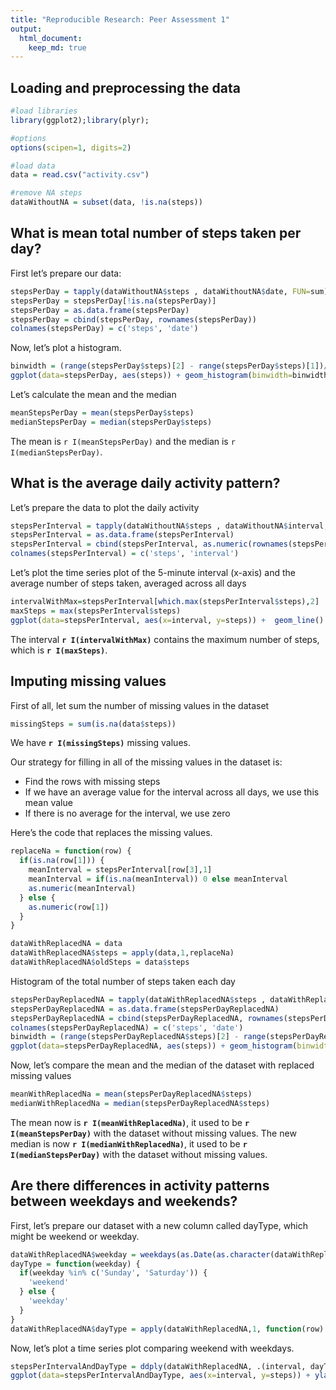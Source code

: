 ```yaml
---
title: "Reproducible Research: Peer Assessment 1"
output: 
  html_document:
    keep_md: true
---
```



## Loading and preprocessing the data
```r

#load libraries
library(ggplot2);library(plyr);

#options
options(scipen=1, digits=2)

#load data
data = read.csv("activity.csv")

#remove NA steps
dataWithoutNA = subset(data, !is.na(steps))

```
## What is mean total number of steps taken per day?
First let's prepare our data:
```r
stepsPerDay = tapply(dataWithoutNA$steps , dataWithoutNA$date, FUN=sum)
stepsPerDay = stepsPerDay[!is.na(stepsPerDay)]
stepsPerDay = as.data.frame(stepsPerDay)
stepsPerDay = cbind(stepsPerDay, rownames(stepsPerDay))
colnames(stepsPerDay) = c('steps', 'date')
```

Now, let's plot a histogram.
```r
binwidth = (range(stepsPerDay$steps)[2] - range(stepsPerDay$steps)[1])/10
ggplot(data=stepsPerDay, aes(steps)) + geom_histogram(binwidth=binwidth) + geom_vline(aes(xintercept=mean(steps)), color="red", linetype="dashed", size=1)
```

Let's calculate the mean and the median
```r
meanStepsPerDay = mean(stepsPerDay$steps)
medianStepsPerDay = median(stepsPerDay$steps)
```

The mean is `r I(meanStepsPerDay)` and the median is `r I(medianStepsPerDay)`.

## What is the average daily activity pattern?

Let's prepare the data to plot the daily activity
```r
stepsPerInterval = tapply(dataWithoutNA$steps , dataWithoutNA$interval, FUN=mean)
stepsPerInterval = as.data.frame(stepsPerInterval)
stepsPerInterval = cbind(stepsPerInterval, as.numeric(rownames(stepsPerInterval)))
colnames(stepsPerInterval) = c('steps', 'interval')
```

Let's plot the time series plot of the 5-minute interval (x-axis) and the average number of steps taken, averaged across all days
```r
intervalWithMax=stepsPerInterval[which.max(stepsPerInterval$steps),2]
maxSteps = max(stepsPerInterval$steps)
ggplot(data=stepsPerInterval, aes(x=interval, y=steps)) +  geom_line() + ylab("Number of steps") + geom_vline(aes(xintercept=intervalWithMax), color="red", linetype="dashed", size=1)
```

The interval **`r I(intervalWithMax)`** contains the maximum number of steps, which is **`r I(maxSteps)`**. 

## Imputing missing values

First of all, let sum the number of missing values in the dataset
```r
missingSteps = sum(is.na(data$steps))
```
We have **`r I(missingSteps)`** missing values.

Our strategy for filling in all of the missing values in the dataset is:
  
  * Find the rows with missing steps
  * If we have an average value for the interval across all days, we use this mean value
  * If there is no average for the interval, we use zero
  
Here's the code that replaces the missing values.
```r
replaceNa = function(row) {
  if(is.na(row[1])) {
    meanInterval = stepsPerInterval[row[3],1]
    meanInterval = if(is.na(meanInterval)) 0 else meanInterval
    as.numeric(meanInterval)
  } else {
    as.numeric(row[1])
  }
}

dataWithReplacedNA = data
dataWithReplacedNA$steps = apply(data,1,replaceNa)
dataWithReplacedNA$oldSteps = data$steps
```

Histogram of the total number of steps taken each day
```r
stepsPerDayReplacedNA = tapply(dataWithReplacedNA$steps , dataWithReplacedNA$date, FUN=sum)
stepsPerDayReplacedNA = as.data.frame(stepsPerDayReplacedNA)
stepsPerDayReplacedNA = cbind(stepsPerDayReplacedNA, rownames(stepsPerDayReplacedNA))
colnames(stepsPerDayReplacedNA) = c('steps', 'date')
binwidth = (range(stepsPerDayReplacedNA$steps)[2] - range(stepsPerDayReplacedNA$steps)[1])/20
ggplot(data=stepsPerDayReplacedNA, aes(steps)) + geom_histogram(binwidth=binwidth) + geom_vline(aes(xintercept=mean(steps)), color="red", linetype="dashed", size=1)
```

Now, let's compare the mean and the median of the dataset with replaced missing values
```r
meanWithReplacedNa = mean(stepsPerDayReplacedNA$steps)
medianWithReplacedNa = median(stepsPerDayReplacedNA$steps)
```

The mean now is **`r I(meanWithReplacedNa)`**, it used to be **`r I(meanStepsPerDay)`** with the dataset without missing values. The new median is now  **`r I(medianWithReplacedNa)`**, it used to be **`r I(medianStepsPerDay)`** with the dataset without missing values.

## Are there differences in activity patterns between weekdays and weekends?

First, let's prepare our dataset with a new column called dayType, which might be weekend or weekday.
```r
dataWithReplacedNA$weekday = weekdays(as.Date(as.character(dataWithReplacedNA$date))) 
dayType = function(weekday) {
  if(weekday %in% c('Sunday', 'Saturday')) {
    'weekend'
  } else {
    'weekday'
  }
}
dataWithReplacedNA$dayType = apply(dataWithReplacedNA,1, function(row) {dayType(row['weekday'])})
```


Now, let's plot a time series plot comparing weekend with weekdays. 
```r
stepsPerIntervalAndDayType = ddply(dataWithReplacedNA, .(interval, dayType), summarize, steps=sum(steps))
ggplot(data=stepsPerIntervalAndDayType, aes(x=interval, y=steps)) + ylab("Number of steps") +  geom_line() + facet_wrap(~ dayType, ncol=1)
```

